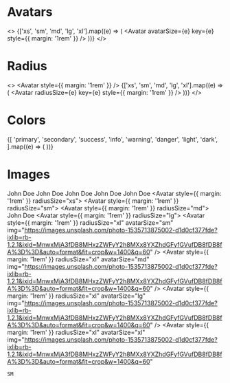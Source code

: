 
<Meta title="Avatar" />

# Avatars

<>
	{['xs', 'sm', 'md', 'lg', 'xl'].map((e) => (
		<Avatar avatarSize={e} key={e} style={{ margin: '1rem' }} />
	))}
</>

# Radius

<>
	<Avatar style={{ margin: '1rem' }} />
	{['xs', 'sm', 'md', 'lg', 'xl'].map((e) => (
		<Avatar radiusSize={e} key={e} style={{ margin: '1rem' }} />
	))}
</>

# Colors

<Canvas>
	<Story name="Colors">
		{[
			'primary',
			'secondary',
			'success',
			'info',
			'warning',
			'danger',
			'light',
			'dark',
		].map((e) => (
			<Avatar key={e} variant={e} radiusSize="xl" style={{ margin: '1rem' }} />
		))}
	</Story>
</Canvas>

# Images

<Avatar avatarSize="xs">John Doe</Avatar>
<Avatar avatarSize="sm">John Doe</Avatar>
<Avatar avatarSize="md">John Doe</Avatar>
<Avatar avatarSize="lg">John Doe</Avatar>
<Avatar avatarSize="xl">John Doe</Avatar>
<Avatar style={{ margin: '1rem' }} radiusSize="xs">
	<FontAwesomeIcon icon={faBell} />
</Avatar>
<Avatar style={{ margin: '1rem' }} radiusSize="sm">
	<FontAwesomeIcon icon={faBell} />
</Avatar>
<Avatar style={{ margin: '1rem' }} radiusSize="md">
	John Doe
</Avatar>
<Avatar style={{ margin: '1rem' }} radiusSize="lg">
	<FontAwesomeIcon icon={faBell} />
</Avatar>
<Avatar
	style={{ margin: '1rem' }}
	radiusSize="xl"
	avatarSize="sm"
	img="https://images.unsplash.com/photo-1535713875002-d1d0cf377fde?ixlib=rb-1.2.1&ixid=MnwxMjA3fDB8MHxzZWFyY2h8MXx8YXZhdGFyfGVufDB8fDB8fA%3D%3D&auto=format&fit=crop&w=1400&q=60"
/>
<Avatar
	style={{ margin: '1rem' }}
	radiusSize="xl"
	avatarSize="md"
	img="https://images.unsplash.com/photo-1535713875002-d1d0cf377fde?ixlib=rb-1.2.1&ixid=MnwxMjA3fDB8MHxzZWFyY2h8MXx8YXZhdGFyfGVufDB8fDB8fA%3D%3D&auto=format&fit=crop&w=1400&q=60"
/>
<Avatar
	style={{ margin: '1rem' }}
	radiusSize="xl"
	avatarSize="lg"
	img="https://images.unsplash.com/photo-1535713875002-d1d0cf377fde?ixlib=rb-1.2.1&ixid=MnwxMjA3fDB8MHxzZWFyY2h8MXx8YXZhdGFyfGVufDB8fDB8fA%3D%3D&auto=format&fit=crop&w=1400&q=60"
/>
<Avatar
	style={{ margin: '1rem' }}
	radiusSize="xl"
	avatarSize="xl"
	img="https://images.unsplash.com/photo-1535713875002-d1d0cf377fde?ixlib=rb-1.2.1&ixid=MnwxMjA3fDB8MHxzZWFyY2h8MXx8YXZhdGFyfGVufDB8fDB8fA%3D%3D&auto=format&fit=crop&w=1400&q=60"
>
	SM
</Avatar>
